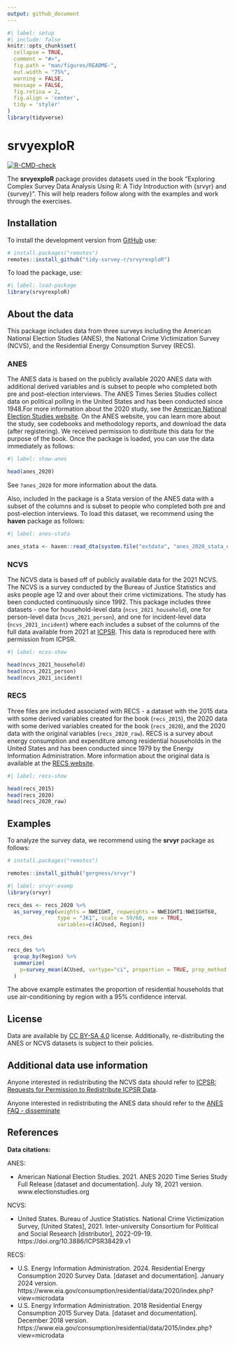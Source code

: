 ```yaml
---
output: github_document
---
```


<!-- README.md is generated from README.Rmd. Please edit that file -->


```r
#| label: setup
#| include: false
knitr::opts_chunk$set(
  collapse = TRUE,
  comment = "#>",
  fig.path = "man/figures/README-",
  out.width = "75%",
  warning = FALSE,
  message = FALSE,
  fig.retina = 2,
  fig.align = 'center',
  tidy = 'styler'
)
library(tidyverse)
```

# srvyexploR
<!-- badges: start -->
[![R-CMD-check](https://github.com/tidy-survey-r/srvyrexploR/actions/workflows/R-CMD-check.yaml/badge.svg)](https://github.com/tidy-survey-r/srvyrexploR/actions/workflows/R-CMD-check.yaml)
<!-- badges: end -->

The **srvyexploR** package provides datasets used in the book "Exploring Complex Survey Data Analysis Using R: A Tidy Introduction with {srvyr} and {survey}". This will help readers follow along with the examples and work through the exercises.

## Installation

To install the development version from [GitHub](https://github.com/) use:

```r
# install.packages("remotes")
remotes::install_github("tidy-survey-r/srvyrexploR")
```

To load the package, use:

```r
#| label: load-package
library(srvyrexploR)
```

## About the data

This package includes data from three surveys including the American National Election Studies (ANES), the National Crime Victimization Survey (NCVS), and the Residential Energy Consumption Survey (RECS). 

### ANES

The ANES data is based on the publicly available 2020 ANES data with additional derived variables and is subset to people who completed both pre and post-election interviews. The ANES Times Series Studies collect data on political polling in the United States and has been conducted since 1948.For more information about the 2020 study, see the [American National Election Studies website](https://electionstudies.org/data-center/2020-time-series-study/). On the ANES website, you can learn more about the study, see codebooks and methodology reports, and download the data (after registering). We received permission to distribute this data for the purpose of the book. Once the package is loaded, you can use the data immediately as follows:

```r
#| label: show-anes

head(anes_2020)
```

See `?anes_2020` for more information about the data.

Also, included in the package is a Stata version of the ANES data with a subset of the columns and is subset to people who completed both pre and post-election interviews. To load this dataset, we recommend using the **haven** package as follows:

```r
#| label: anes-stata

anes_stata <- haven::read_dta(system.file("extdata", "anes_2020_stata_example.dta", package="srvyrexploR"))
```

### NCVS

The NCVS data is based off of publicly available data for the 2021 NCVS. The NCVS is a survey conducted by the Bureau of Justice Statistics and asks people age 12 and over about their crime victimizations. The study has been conducted continuously since 1992. This package includes three datasets - one for household-level data (`ncvs_2021_household`), one for person-level data (`ncvs_2021_person`), and one for incident-level data (`ncvs_2021_incident`) where each includes a subset of the columns of the full data available from 2021 at [ICPSR](https://www.icpsr.umich.edu/web/NACJD/studies/38429). This data is reproduced here with permission from ICPSR. 

```r
#| label: ncvs-show

head(ncvs_2021_household)
head(ncvs_2021_person)
head(ncvs_2021_incident)
```

### RECS

Three files are included associated with RECS - a dataset with the 2015 data with some derived variables created for the book (`recs_2015`), the 2020 data with some derived variables created for the book (`recs_2020`), and the 2020 data with the original variables (`recs_2020_raw`). RECS is a survey about energy consumption and expenditure among residential households in the United States and has been conducted since 1979 by the Energy Information Administration. More information about the original data is available at the [RECS website](https://www.eia.gov/consumption/residential/data/2020/).

```r
#| label: recs-show

head(recs_2015)
head(recs_2020)
head(recs_2020_raw)
```

## Examples

To analyze the survey data, we recommend using the **srvyr** package as follows:

```r
# install.packages("remotes")

remotes::install_github("gergness/srvyr")
```

```r
#| label: srvyr-examp
library(srvyr)

recs_des <- recs_2020 %>%
  as_survey_rep(weights = NWEIGHT, repweights = NWEIGHT1:NWEIGHT60,
                type = "JK1", scale = 59/60, mse = TRUE, 
                variables=c(ACUsed, Region))

recs_des

recs_des %>%
  group_by(Region) %>%
  summarize(
    p=survey_mean(ACUsed, vartype="ci", proportion = TRUE, prop_method = "logit")
  )
```


The above example estimates the proportion of residential households that use air-conditioning by region with a 95% confidence interval.

## License

Data are available by [CC BY-SA 4.0](https://creativecommons.org/licenses/by-sa/4.0/) license. Additionally, re-distributing the ANES or NCVS datasets is subject to their policies.


## Additional data use information

Anyone interested in redistributing the NCVS data should refer to [ICPSR: Requests for Permission to Redistribute ICPSR Data](https://www.icpsr.umich.edu/web/pages/datamanagement/policies/redistribute.html).

Anyone interested in redistributing the ANES data should refer to the [ANES FAQ - disseminate](https://electionstudies.org/faq/) 


## References

**Data citations:**

ANES: 

+ American National Election Studies. 2021. ANES 2020 Time Series Study Full Release [dataset and documentation]. July 19, 2021 version. www.electionstudies.org

NCVS:

+ United States. Bureau of Justice Statistics. National Crime Victimization Survey, [United States], 2021. Inter-university Consortium for Political and Social Research [distributor], 2022-09-19. https://doi.org/10.3886/ICPSR38429.v1

RECS:

+ U.S. Energy Information Administration. 2024. Residential Energy Consumption 2020 Survey Data. [dataset and documentation]. January 2024 version. https://www.eia.gov/consumption/residential/data/2020/index.php?view=microdata
+ U.S. Energy Information Administration. 2018 Residential Energy Consumption 2015 Survey Data. [dataset and documentation]. December 2018 version. https://www.eia.gov/consumption/residential/data/2015/index.php?view=microdata 